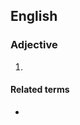 {{also|break-bulk|break bulk}}
==English==

===Adjective===
{{en-adj|-}}

# {{alternative spelling of|break-bulk|lang=en}}

====Related terms====
* {{l|en|break bulk}}